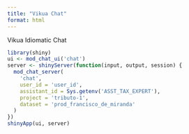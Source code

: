 ```yaml
---
title: "Vikua Chat"
format: html
---
```


Vikua Idiomatic Chat

```r
library(shiny)
ui <- mod_chat_ui('chat')
server <- shinyServer(function(input, output, session) {
  mod_chat_server(
    'chat',
    user_id = 'user_id', 
    assistant_id = Sys.getenv('ASST_TAX_EXPERT'), 
    project = 'tributo-1', 
    dataset = 'prod_francisco_de_miranda'
  )
})
shinyApp(ui, server)
```



